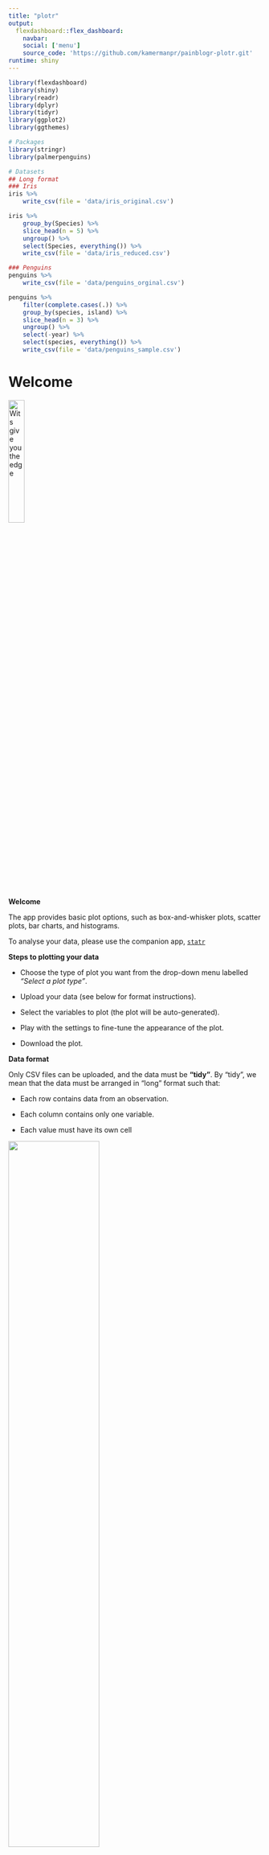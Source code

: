 ```yaml
---
title: "plotr"
output: 
  flexdashboard::flex_dashboard:
    navbar:
    social: ['menu']
    source_code: 'https://github.com/kamermanpr/painblogr-plotr.git'
runtime: shiny
---
```


```r
library(flexdashboard)
library(shiny)
library(readr)
library(dplyr)
library(tidyr)
library(ggplot2)
library(ggthemes)
```

```r
# Packages
library(stringr)
library(palmerpenguins)

# Datasets
## Long format
### Iris
iris %>% 
    write_csv(file = 'data/iris_original.csv')

iris %>% 
    group_by(Species) %>% 
    slice_head(n = 5) %>% 
    ungroup() %>% 
    select(Species, everything()) %>% 
    write_csv(file = 'data/iris_reduced.csv')

### Penguins
penguins %>% 
    write_csv(file = 'data/penguins_orginal.csv')

penguins %>% 
    filter(complete.cases(.)) %>% 
    group_by(species, island) %>% 
    slice_head(n = 3) %>% 
    ungroup() %>% 
    select(-year) %>% 
    select(species, everything()) %>% 
    write_csv(file = 'data/penguins_sample.csv')
```

Welcome {data-navmenu='Select a plot type'}
===================================== 

<a href='https://www.wits.ac.za' target='_blank'>
<img src='wits-logo.png' 
alt='Wits give you the edge' 
width='25%'>
</a>

**Welcome**  

The app provides basic plot options, such as box-and-whisker plots, scatter plots, bar charts, and histograms. 

To analyse your data, please use the companion app, [`statr`](https://kamermanpr.shinyapps.io/painblogr-statr/){ target='_blank' }

**Steps to plotting your data**  

- Choose the type of plot you want from the drop-down menu labelled _“Select a plot type”_.

- Upload your data (see below for format instructions).

- Select the variables to plot (the plot will be auto-generated).

- Play with the settings to fine-tune the appearance of the plot.

- Download the plot.

**Data format**  

Only CSV files can be uploaded, and the data must be **"tidy"**. By "tidy", we mean that the  data must be arranged in "long" format such that:

- Each row contains data from an observation.

- Each column contains only one variable.

- Each value must have its own cell

<div>
<img src='tidy-data.png' width='60%'>
</div>

For a full description of tidy data, please use the following [link](https://www.jstatsoft.org/article/view/v059i10){ target='_blank' }.

To download a dataset to play around with on the app, we recommend [Allison Horst's](https://allisonhorst.github.io/palmerpenguins/index.html){ target='_blank' } "Palmer Penguins" dataset ([link to data](https://drive.google.com/open?id=1-8H1Mz2_oEMu3zlVsatraFruJQlCFqZ9&authuser=peter.kamerman%40gmail.com&usp=drive_fs){ target='_blank' })

**Developers**  

The app was developed by Peter Kamerman (WWW: [painblogr.org](https://www.painblogr.org){ target='_blank'}, GitHub: [kamermanpr](https://github.com/kamermanpr.git){ target='_blank' }) and Kavalin Nair (GitHub: [TripleBlackCat](https://github.com/TripleBlackCat.git){ target='_blank' }).

**License**  

The software is released under an [MIT license](https://github.com/kamermanpr/painblogr-plotr/blob/main/LICENSE){ target='_blank' }.

Boxplot {data-navmenu='Select a plot type'}
=====================================  

Column {.sidebar data-width=350}
-------------------------------------

```r
h1('Boxplot')

p('For plot download options, scroll to the bottom of this sidebar.')

p('The plot window will indicate an error if a discrete (categorical) variable is chosen as the response variable.')

p('Beeswarm points are "jittered" horizontally only. That is, the value of each point, as measured on the y-axis, remains unchanged.')

hr()

# Upload file
fileInput(inputId = 'box_file0', 
          label = 'Import data (csv format)',
          multiple = FALSE,
          accept = c('.csv'))

# Make reactive data
box_df <- reactive({
    req(input$box_file0)
    read_csv(input$box_file0$datapath, 
             show_col_types = FALSE)
})

# Select variables
## Response variable
output$box_yvar <- renderUI({
    varSelectInput(inputId = 'box_y_var',
                   label = 'Choose response variable',
                   selected = NULL,
                   data = box_df())
    })

uiOutput('box_yvar')

## Grouping variable
output$box_groupvar <- renderUI({
    varSelectInput(inputId = 'box_group_var',
                   label = 'Choose grouping variable',
                   selected = NULL,
                   data = box_df())
    })

uiOutput('box_groupvar')

## Second grouping variable
output$box_groupvar2 <- renderUI({
    selectInput(inputId = 'box_group2_var',
                label = 'Choose second grouping variable (optional)',
                selected = 'None',
                choices = c('None', names(box_df())))
    })

uiOutput('box_groupvar2')

## Choose plot type
radioButtons(inputId = 'box_plot_type',
             label = 'Plot type',
             choices = c('Simple boxplot (default)' = 'box',
                         'Add beeswarm' = 'box_points'),
             selected = 'box')

## Add labels
textInput(inputId = 'box_title', 
          label = 'Plot title',
          value = NULL)

textInput(inputId = 'box_y_label', 
          label = 'Y-axis label',
          value = NULL)

textInput(inputId = 'box_x_label', 
          label = 'X-axis label',
          value = NULL)

## Base font size
sliderInput(inputId = 'box_base_size',
            label = 'Font size',
            value = 18,
            min = 8,
            max = 28)

## Y-axis limits
numericInput(inputId = 'box_min_y',
             label = 'Minimum y-axis value',
             value = NULL)

numericInput(inputId = 'box_max_y',
             label = 'Maximum y-axis value',
             value = NULL)

## Point size size
sliderInput(inputId = 'box_size',
            label = 'Point size (beeswarm points)',
            value = 3,
            min = 0,
            max = 10)

## Point transparency size
sliderInput(inputId = 'box_alpha',
            label = 'Point transparency (beeswarm points)',
            value = 1,
            min = 0,
            max = 1)

## Point scatter width
sliderInput(inputId = 'box_scatter_width',
            label = 'Scatter width (beeswarm points)',
            value = 0.3,
            min = 0,
            max = 1)

hr()

strong('Options for the second grouping variable')

## Colour scheme
selectInput(inputId = 'box_colours',
            label = 'Colour scheme',
            selected = NULL,
            choices = c('Default (20 colours)' = 'Tableau 20',
                        'Tableau (10 colours)' = 'Tableau 10',
                        'Colour blind (10 colours)' = 'Color Blind',
                        'Grey (5 colours)' = 'Classic Gray 5'))

## Legend position
radioButtons(inputId = 'box_legend_position',
             label = 'Legend position',
             choices = c('None' = 'none',
                         'Right side of plot' = 'right',
                         'Above the plot' = 'top',
                         'User-defined' = 'legend_user'),
             selected = 'none')

### x value
sliderInput(inputId = 'box_x_legend',
            label = 'User-defined legend position (x coordinate)',
            value = 0.85,
            min = 0,
            max = 1)

### y-value
sliderInput(inputId = 'box_y_legend',
            label = 'User-defined legend position (y coordinate)',
            value = 0.85,
            min = 0,
            max = 1)

hr()

h1('Download plot')

# Format
selectInput(inputId = 'box_format',
            label = 'Choose file format',
            selected = 'png',
            choices = c('bmp', 'jpg', 'pdf', 'png'))

# Plot width
numericInput(inputId = 'box_width',
             label = 'Figure width (cm)',
             value = 17)

## Plot height
numericInput(inputId = 'box_height',
             label = 'Figure height (cm)',
             value = 14)

# Add download button
output$box_download_button <- renderUI({
    downloadButton(outputId = 'boxplot_download_button',
                   label = "'Click' to download image")
    })

uiOutput('box_download_button')
```

Column
-------------------------------------

### Plot

```r
# Plot graph
output$box_plot <- renderPlot(
    if(req(input$box_plot_type) == 'box'){
        
        if(req(input$box_group2_var) == 'None'){
            
            box_df() %>%
                drop_na(input$box_group_var) %>% 
                ggplot(data = .) +
                aes(x = !!input$box_group_var,
                    y = !!input$box_y_var) +
                geom_boxplot() +
                labs(title = input$box_title,
                     y = input$box_y_label,
                     x = input$box_x_label) +
                scale_y_continuous(limits = c(input$box_min_y, input$box_max_y)) +
                scale_x_discrete(na.translate = FALSE) +
                theme_minimal(base_size = input$box_base_size) +
                theme(legend.position = 'none',
                          plot.background = element_rect(colour = '#FFFFFF',
                                                         fill = '#FFFFFF'),
                          plot.title = element_text(size = input$box_base_size),
                          axis.text = element_text(colour = '#000000'),
                          axis.line = element_line(colour = '#000000',
                                                   size = 0.5),
                          axis.ticks = element_line(colour = '#000000',
                                                    size = 0.5),
                          panel.grid = element_blank()) 
            
        } else {
            
            if(input$box_legend_position != 'legend_user'){
                
                box_df() %>% 
                        ggplot(data = .) +
                        aes(x = !!input$box_group_var,
                            y = !!input$box_y_var,
                            fill = box_df()[[input$box_group2_var]],
                            colour = box_df()[[input$box_group2_var]]) +
                    geom_boxplot(alpha = 0.6) +
                    labs(title = input$box_title,
                         y = input$box_y_label,
                         x = input$box_x_label) +
                    scale_y_continuous(limits = c(input$box_min_y, input$box_max_y)) +
                    scale_x_discrete(na.translate = FALSE) +
                    scale_fill_tableau(palette = input$box_colours,
                                       na.translate = FALSE) +
                    scale_colour_tableau(palette = input$box_colours,
                                         na.translate = FALSE) +
                    theme_minimal(base_size = input$box_base_size) +
                    theme(legend.position = input$box_legend_position,
                          legend.title = element_blank(),
                          plot.background = element_rect(colour = '#FFFFFF',
                                                         fill = '#FFFFFF'),
                          plot.title = element_text(size = input$box_base_size),
                          axis.text = element_text(colour = '#000000'),
                          axis.line = element_line(colour = '#000000',
                                                   size = 0.5),
                          axis.ticks = element_line(colour = '#000000',
                                                    size = 0.5),
                          panel.grid = element_blank()) 
                
                } else if(input$box_legend_position == 'legend_user'){
                    
                    box_df() %>% 
                        ggplot(data = .) +
                        aes(x = !!input$box_group_var,
                            y = !!input$box_y_var,
                            fill = box_df()[[input$box_group2_var]],
                            colour = box_df()[[input$box_group2_var]]) +
                        geom_boxplot(alpha = 0.6) +
                        labs(title = input$box_title,
                             y = input$box_y_label,
                             x = input$box_x_label) +
                        scale_y_continuous(limits = c(input$box_min_y, input$box_max_y)) +
                        scale_x_discrete(na.translate = FALSE) +
                        scale_fill_tableau(palette = input$box_colours,
                                           na.translate = FALSE) +
                        scale_colour_tableau(palette = input$box_colours,
                                             na.translate = FALSE) +
                        theme_minimal(base_size = input$box_base_size) +
                        theme(legend.position = c(input$box_x_legend, input$box_y_legend),
                              legend.title = element_blank(),
                              plot.background = element_rect(colour = '#FFFFFF',
                                                             fill = '#FFFFFF'),
                              plot.title = element_text(size = input$box_base_size),
                              axis.text = element_text(colour = '#000000'),
                              axis.line = element_line(colour = '#000000',
                                                       size = 0.5),
                              axis.ticks = element_line(colour = '#000000',
                                                        size = 0.5),
                              panel.grid = element_blank()) 
                    
                }
            }
        
        } else if(input$box_plot_type == 'box_points'){
            
            if(req(input$box_group2_var) == 'None'){
            
            box_df() %>%
                drop_na(input$box_group_var) %>% 
                ggplot(data = .) +
                aes(x = !!input$box_group_var,
                    y = !!input$box_y_var) +
                geom_boxplot(outlier.shape = NA) +
                geom_point(position = position_jitter(seed = 1234,
                                                      width = input$box_scatter_width,
                                                      height = 0),
                           fill = '#000000',
                           alpha = input$box_alpha,
                           shape = 21,
                           size = input$box_size) +
                geom_point(position = position_jitter(seed = 1234,
                                                      width = input$box_scatter_width,
                                                      height = 0),
                           shape = 21,
                           size = input$box_size) +
                labs(title = input$box_title,
                     y = input$box_y_label,
                     x = input$box_x_label) +
                scale_y_continuous(limits = c(input$box_min_y, input$box_max_y)) +
                scale_x_discrete(na.translate = FALSE) +
                theme_minimal(base_size = input$box_base_size) +
                theme(legend.position = 'none',
                          plot.background = element_rect(colour = '#FFFFFF',
                                                         fill = '#FFFFFF'),
                          plot.title = element_text(size = input$box_base_size),
                          axis.text = element_text(colour = '#000000'),
                          axis.line = element_line(colour = '#000000',
                                                   size = 0.5),
                          axis.ticks = element_line(colour = '#000000',
                                                    size = 0.5),
                          panel.grid = element_blank()) 
            
        } else {
            
            if(input$box_legend_position != 'legend_user'){
                
                box_df() %>% 
                        ggplot(data = .) +
                        aes(x = !!input$box_group_var,
                            y = !!input$box_y_var,
                            fill = box_df()[[input$box_group2_var]],
                            colour = box_df()[[input$box_group2_var]]) +
                    geom_boxplot(outlier.shape = NA,
                                 alpha = 0.6) +
                    geom_point(position = position_jitterdodge(seed = 1234,
                                                          jitter.width = input$box_scatter_width,
                                                          jitter.height = 0),
                               alpha = input$box_alpha,
                               shape = 21,
                               size = input$box_size) +
                    geom_point(position = position_jitterdodge(seed = 1234,
                                                          jitter.width = input$box_scatter_width,
                                                          jitter.height = 0),
                               fill = NA,
                               shape = 21,
                               size = input$box_size) +
                    labs(title = input$box_title,
                         y = input$box_y_label,
                         x = input$box_x_label) +
                    scale_y_continuous(limits = c(input$box_min_y, input$box_max_y)) +
                    scale_x_discrete(na.translate = FALSE) +
                    scale_fill_tableau(palette = input$box_colours,
                                       na.translate = FALSE) +
                    scale_colour_tableau(palette = input$box_colours,
                                         na.translate = FALSE) +
                    theme_minimal(base_size = input$box_base_size) +
                    theme(legend.position = input$box_legend_position,
                          legend.title = element_blank(),
                          plot.background = element_rect(colour = '#FFFFFF',
                                                         fill = '#FFFFFF'),
                          plot.title = element_text(size = input$box_base_size),
                          axis.text = element_text(colour = '#000000'),
                          axis.line = element_line(colour = '#000000',
                                                   size = 0.5),
                          axis.ticks = element_line(colour = '#000000',
                                                    size = 0.5),
                          panel.grid = element_blank()) 
                
                } else if(input$box_legend_position == 'legend_user'){
                    
                    box_df() %>% 
                        ggplot(data = .) +
                        aes(x = !!input$box_group_var,
                            y = !!input$box_y_var,
                            fill = box_df()[[input$box_group2_var]],
                            colour = box_df()[[input$box_group2_var]]) +
                        geom_boxplot(outlier.shape = NA,
                                     alpha = 0.6) +
                        geom_point(position = position_jitterdodge(seed = 1234,
                                                              jitter.width = input$box_scatter_width,
                                                              jitter.height = 0),
                                   alpha = input$box_alpha,
                                   shape = 21,
                                   size = input$box_size) +
                        geom_point(position = position_jitterdodge(seed = 1234,
                                                              jitter.width = input$box_scatter_width,
                                                              jitter.height = 0),
                                   shape = 21,
                                   fill = NA,
                                   size = input$box_size) +
                        labs(title = input$box_title,
                             y = input$box_y_label,
                             x = input$box_x_label) +
                        scale_y_continuous(limits = c(input$box_min_y, input$box_max_y)) +
                        scale_x_discrete(na.translate = FALSE) +
                        scale_fill_tableau(palette = input$box_colours,
                                           na.translate = FALSE) +
                        scale_colour_tableau(palette = input$box_colours,
                                             na.translate = FALSE) +
                        theme_minimal(base_size = input$box_base_size) +
                        theme(legend.position = c(input$box_x_legend, input$box_y_legend),
                              legend.title = element_blank(),
                              plot.background = element_rect(colour = '#FFFFFF',
                                                             fill = '#FFFFFF'),
                              plot.title = element_text(size = input$box_base_size),
                              axis.text = element_text(colour = '#000000'),
                              axis.line = element_line(colour = '#000000',
                                                       size = 0.5),
                              axis.ticks = element_line(colour = '#000000',
                                                        size = 0.5),
                              panel.grid = element_blank()) 
                    
                }
            }
        }
)

plotOutput('box_plot')
```

```r
# Download plot
output$boxplot_download_button <- downloadHandler(
    filename = function() {
        paste0('boxplot_', Sys.Date(), '.', input$box_format)
    },
    content = function(file) {
        plotOutput('box_plot')
        ggsave(file, 
               width = input$box_width, 
               height = input$box_height,
               units = 'cm')
    }
  )
```

Scatter plot {data-navmenu='Select a plot type'}
=====================================  

Column {.sidebar data-width=350}
-------------------------------------

```r
h1('Scatter plot')

p('The plot window will indicate an error if a discrete (categorical) variable is chosen as a response variable.')

p('For download options, scroll to the bottom of this sidebar.')

hr()

# Upload file
fileInput(inputId = 'scatter_file0', 
          label = 'Import data (csv format)',
          multiple = FALSE,
          accept = c('.csv'))

# Make reactive data
scatter_df <- reactive({
    req(input$scatter_file0)
    read_csv(input$scatter_file0$datapath, 
             show_col_types = FALSE)
})

# Select variables
## Y variable
output$scatter_yvar <- renderUI({
    varSelectInput(inputId = 'scatter_y_var',
                   label = 'Choose repsonse variable',
                   data = scatter_df())
    })

uiOutput('scatter_yvar')

## X variable
output$scatter_xvar <- renderUI({
    varSelectInput(inputId = 'scatter_x_var',
                   label = 'Choose repsonse variable',
                   data = scatter_df())
    })

uiOutput('scatter_xvar')

output$scatter_groupvar <- renderUI({
    selectInput(inputId = 'scatter_group_var',
            label = 'Choose grouping variable (optional)',
            selected = NULL,
            choices = c('None', names(scatter_df())))
})

uiOutput('scatter_groupvar')

## Add regression or loess curve
radioButtons(inputId = 'scatter_smooth',
             label = 'Add regression line',
             choices = c('None (default)' = 'none',
                         'Linear regression' = 'linear',
                         'LOESS curve' = 'loess'),
             selected = 'none')

## Add labels
textInput(inputId = 'scatter_title', 
          label = 'Plot title',
          value = '')

textInput(inputId = 'scatter_y_label', 
          label = 'Y-axis label',
          value = '')

textInput(inputId = 'scatter_x_label', 
          label = 'X-axis label',
          value = '')

## Base font size
sliderInput(inputId = 'scatter_base_size',
            label = 'Font size',
            value = 18,
            min = 8,
            max = 28)

## Point size size
sliderInput(inputId = 'scatter_size',
            label = 'Point size',
            value = 3,
            min = 0,
            max = 10)

## Point transparency size
sliderInput(inputId = 'scatter_alpha',
            label = 'Point transparency',
            value = 1,
            min = 0,
            max = 1)

## Y-axis limits
numericInput(inputId = 'scatter_min_y',
             label = 'Minimum y-axis value',
             value = NULL)

numericInput(inputId = 'scatter_max_y',
             label = 'Maximum y-axis value',
             value = NULL)

## X-axis limits
numericInput(inputId = 'scatter_min_x',
             label = 'Minimum x-axis value',
             value = NULL)

numericInput(inputId = 'scatter_max_x',
             label = 'Maximum x-axis value',
             value = NULL)

hr()

strong('Options for grouping variable')

## Colour scheme
selectInput(inputId = 'scatter_colours',
            label = 'Colour scheme',
            selected = NULL,
            choices = c('Default (20 colours)' = 'Tableau 20',
                        'Tableau (10 colours)' = 'Tableau 10',
                        'Colour blind (10 colours)' = 'Color Blind',
                        'Grey (5 colours)' = 'Classic Gray 5'))

## Legend position
radioButtons(inputId = 'scatter_legend_position',
             label = 'Legend position',
             choices = c('None' = 'none',
                         'Right side of plot' = 'right',
                         'Above the plot' = 'top',
                         'User-defined' = 'legend_user'),
             selected = 'none')

### x value
sliderInput(inputId = 'scatter_x_legend',
            label = 'User-defined legend position (x coordinate)',
            value = 0.85,
            min = 0,
            max = 1)

### y-value
sliderInput(inputId = 'scatter_y_legend',
            label = 'User-defined legend position (y coordinate)',
            value = 0.85,
            min = 0,
            max = 1)

hr()

h1('Download plot')

# Format
selectInput(inputId = 'scatter_format',
            label = 'Choose file format',
            selected = 'png',
            choices = c('bmp', 'jpg', 'pdf', 'png'))

# Plot width
numericInput(inputId = 'scatter_width',
             label = 'Figure width (cm)',
             value = 16)

## Plot height
numericInput(inputId = 'scatter_height',
             label = 'Figure height (cm)',
             value = 16)

# Add download button
output$scatter_download_button <- renderUI({
    downloadButton(outputId = 'scatterplot_download_button',
                   label = "'Click' to download image")
    })

uiOutput('scatter_download_button')
```

Column
-------------------------------------

### Plot

```r
# Plot graph
output$scatter_plot <- renderPlot(
    
    if(req(input$scatter_smooth) == 'none' & req(input$scatter_group_var) == 'None'){
        
        ggplot(data = scatter_df()) +
        aes(x = !!input$scatter_x_var,
            y = !!input$scatter_y_var) +
        geom_point(shape = 21,
                   colour = '#000000',
                   fill = '#000000',
                   alpha = input$scatter_alpha,
                   size = input$scatter_size) +
        geom_point(shape = 21,
                   colour = '#000000',
                   size = input$scatter_size) +
        labs(title = input$scatter_title,
             y = input$scatter_y_label,
             x = input$scatter_x_label) +
        scale_x_continuous(limits = c(input$scatter_min_x, input$scatter_max_x)) +
        scale_y_continuous(limits = c(input$scatter_min_y, input$scatter_max_y)) +
        theme_minimal(base_size = input$scatter_base_size) +
        theme(plot.background = element_rect(colour = '#FFFFFF',
                                             fill = '#FFFFFF'),
              plot.title = element_text(size = input$scatter_base_size),
              axis.text = element_text(colour = '#000000'),
              axis.line = element_line(colour = '#000000',
                                       size = 0.5),
              axis.ticks = element_line(colour = '#000000',
                                        size = 0.5),
              panel.grid = element_blank())
        
    } else if(input$scatter_smooth == 'linear' & input$scatter_group_var == 'None'){
        
        ggplot(data = scatter_df()) +
        aes(x = !!input$scatter_x_var,
            y = !!input$scatter_y_var) +
        geom_point(shape = 21,
                   colour = '#000000',
                   fill = '#000000',
                   alpha = input$scatter_alpha,
                   size = input$scatter_size) +
        geom_point(shape = 21,
                   colour = '#000000',
                   size = input$scatter_size) +
        geom_smooth(method = 'lm',
                    colour = '#000000',
                    size = 1,
                    se = FALSE) +
        labs(title = input$scatter_title,
             y = input$scatter_y_label,
             x = input$scatter_x_label) +
        scale_x_continuous(limits = c(input$scatter_min_x, input$scatter_max_x)) +
        scale_y_continuous(limits = c(input$scatter_min_y, input$scatter_max_y)) +
        theme_minimal(base_size = input$scatter_base_size) +
        theme(plot.background = element_rect(colour = '#FFFFFF',
                                             fill = '#FFFFFF'),
              plot.title = element_text(size = input$scatter_base_size),
              axis.text = element_text(colour = '#000000'),
              axis.line = element_line(colour = '#000000',
                                       size = 0.5),
              axis.ticks = element_line(colour = '#000000',
                                        size = 0.5),
              panel.grid = element_blank())
        
    } else if(input$scatter_smooth == 'loess' & input$scatter_group_var == 'None'){
        
        ggplot(data = scatter_df()) +
        aes(x = !!input$scatter_x_var,
            y = !!input$scatter_y_var) +
        geom_point(shape = 21,
                   colour = '#000000',
                   fill = '#000000',
                   alpha = input$scatter_alpha,
                   size = input$scatter_size) +
        geom_point(shape = 21,
                   colour = '#000000',
                   size = input$scatter_size) +
        geom_smooth(method = 'loess',
                    colour = '#000000',
                    size = 1,
                    se = FALSE) +
        labs(title = input$scatter_title,
             y = input$scatter_y_label,
             x = input$scatter_x_label) +
        scale_x_continuous(limits = c(input$scatter_min_x, input$scatter_max_x)) +
        scale_y_continuous(limits = c(input$scatter_min_y, input$scatter_max_y)) +
        theme_minimal(base_size = input$scatter_base_size) +
        theme(plot.background = element_rect(colour = '#FFFFFF',
                                                 fill = '#FFFFFF'),
              plot.title = element_text(size = input$scatter_base_size),
              axis.text = element_text(colour = '#000000'),
              axis.line = element_line(colour = '#000000',
                                       size = 0.5),
              axis.ticks = element_line(colour = '#000000',
                                        size = 0.5),
              panel.grid = element_blank())
        
    } else if(input$scatter_smooth == 'linear' & input$scatter_group_var != 'None'){
        
        if(input$scatter_legend_position != 'legend_user'){
            
            ggplot(data = scatter_df()) +
                aes(x = !!input$scatter_x_var,
                    y = !!input$scatter_y_var,
                    fill = scatter_df()[[input$scatter_group_var]],
                    colour = scatter_df()[[input$scatter_group_var]]) +
                geom_point(shape = 21,
                           alpha = input$scatter_alpha,
                           size = input$scatter_size) +
                geom_point(shape = 21,
                           fill = NA,
                           size = input$scatter_size) +
                geom_smooth(method = 'lm',
                            size = 1,
                            se = FALSE) +
                labs(title = input$scatter_title,
                     y = input$scatter_y_label,
                     x = input$scatter_x_label) +
                scale_x_continuous(limits = c(input$scatter_min_x, input$scatter_max_x)) +
                scale_y_continuous(limits = c(input$scatter_min_y, input$scatter_max_y)) +
                scale_colour_tableau(palette = input$scatter_colours,
                                     na.translate = FALSE) +
                scale_fill_tableau(palette = input$scatter_colours,
                                   na.translate = FALSE) +
                theme_minimal(base_size = input$scatter_base_size) +
                theme(plot.background = element_rect(colour = '#FFFFFF',
                                                     fill = '#FFFFFF'),
                      plot.title = element_text(size = input$scatter_base_size),
                      legend.position = input$scatter_legend_position,
                      legend.title = element_blank(),
                      axis.text = element_text(colour = '#000000'),
                      axis.line = element_line(colour = '#000000',
                                               size = 0.5),
                      axis.ticks = element_line(colour = '#000000',
                                                size = 0.5),
                      panel.grid = element_blank())
            
        } else if(input$scatter_legend_position == 'legend_user'){
            
            ggplot(data = scatter_df()) +
                aes(x = !!input$scatter_x_var,
                    y = !!input$scatter_y_var,
                    fill = scatter_df()[[input$scatter_group_var]],
                    colour = scatter_df()[[input$scatter_group_var]]) +
                geom_point(shape = 21,
                           alpha = input$scatter_alpha,
                           size = input$scatter_size) +
                geom_point(shape = 21,
                           fill = NA,
                           size = input$scatter_size) +
                geom_smooth(method = 'lm',
                            size = 1,
                            se = FALSE) +
                labs(title = input$scatter_title,
                     y = input$scatter_y_label,
                     x = input$scatter_x_label) +
                scale_x_continuous(limits = c(input$scatter_min_x, input$scatter_max_x)) +
                scale_y_continuous(limits = c(input$scatter_min_y, input$scatter_max_y)) +
                scale_colour_tableau(palette = input$scatter_colours,
                                     na.translate = FALSE) +
                scale_fill_tableau(palette = input$scatter_colours,
                                   na.translate = FALSE) +
                theme_minimal(base_size = input$scatter_base_size) +
                theme(plot.background = element_rect(colour = '#FFFFFF',
                                                     fill = '#FFFFFF'),
                      plot.title = element_text(size = input$scatter_base_size),
                      legend.position = c(input$scatter_x_legend, input$scatter_y_legend),
                      legend.title = element_blank(),
                      axis.text = element_text(colour = '#000000'),
                      axis.line = element_line(colour = '#000000',
                                               size = 0.5),
                      axis.ticks = element_line(colour = '#000000',
                                                size = 0.5),
                      panel.grid = element_blank())
            
        }
        
    } else if(input$scatter_smooth == 'loess' & input$scatter_group_var != 'None'){
        
        if(input$scatter_legend_position != 'legend_user'){
            
            ggplot(data = scatter_df()) +
                aes(x = !!input$scatter_x_var,
                    y = !!input$scatter_y_var,
                    fill = scatter_df()[[input$scatter_group_var]],
                    colour = scatter_df()[[input$scatter_group_var]]) +
                geom_point(shape = 21,
                           alpha = input$scatter_alpha,
                           size = input$scatter_size) +
                geom_point(shape = 21,
                           fill = NA,
                           size = input$scatter_size) +
                geom_smooth(method = 'loess',
                            size = 1,
                            se = FALSE) +
                labs(title = input$scatter_title,
                     y = input$scatter_y_label,
                     x = input$scatter_x_label) +
                scale_x_continuous(limits = c(input$scatter_min_x, input$scatter_max_x)) +
                scale_y_continuous(limits = c(input$scatter_min_y, input$scatter_max_y)) +
                scale_colour_tableau(palette = input$scatter_colours,
                                     na.translate = FALSE) +
                scale_fill_tableau(palette = input$scatter_colours,
                                   na.translate = FALSE) +
                theme_minimal(base_size = input$scatter_base_size) +
                theme(plot.background = element_rect(colour = '#FFFFFF',
                                                     fill = '#FFFFFF'),
                      plot.title = element_text(size = input$scatter_base_size),
                      legend.position = input$scatter_legend_position,
                      legend.title = element_blank(),
                      axis.text = element_text(colour = '#000000'),
                      axis.line = element_line(colour = '#000000',
                                               size = 0.5),
                      axis.ticks = element_line(colour = '#000000',
                                                size = 0.5),
                      panel.grid = element_blank())
            
        } else if(input$scatter_legend_position == 'legend_user'){
            
            ggplot(data = scatter_df()) +
                aes(x = !!input$scatter_x_var,
                    y = !!input$scatter_y_var,
                    fill = scatter_df()[[input$scatter_group_var]],
                    colour = scatter_df()[[input$scatter_group_var]]) +
                geom_point(shape = 21,
                           alpha = input$scatter_alpha,
                           size = input$scatter_size) +
                geom_point(shape = 21,
                           fill = NA,
                           size = input$scatter_size) +
                geom_smooth(method = 'loess',
                            size = 1,
                            se = FALSE) +
                labs(title = input$scatter_title,
                     y = input$scatter_y_label,
                     x = input$scatter_x_label) +
                scale_x_continuous(limits = c(input$scatter_min_x, input$scatter_max_x)) +
                scale_y_continuous(limits = c(input$scatter_min_y, input$scatter_max_y)) +
                scale_colour_tableau(palette = input$scatter_colours,
                                     na.translate = FALSE) +
                scale_fill_tableau(palette = input$scatter_colours,
                                   na.translate = FALSE) +
                theme_minimal(base_size = input$scatter_base_size) +
                theme(plot.background = element_rect(colour = '#FFFFFF',
                                                     fill = '#FFFFFF'),
                      plot.title = element_text(size = input$scatter_base_size),
                      legend.position = c(input$scatter_x_legend, input$scatter_y_legend),
                      legend.title = element_blank(),
                      axis.text = element_text(colour = '#000000'),
                      axis.line = element_line(colour = '#000000',
                                               size = 0.5),
                      axis.ticks = element_line(colour = '#000000',
                                                size = 0.5),
                      panel.grid = element_blank())
            
        }
        
    } else {
        
        if(input$scatter_legend_position != 'legend_user'){
            
            ggplot(data = scatter_df()) +
                aes(x = !!input$scatter_x_var,
                    y = !!input$scatter_y_var,
                    fill = scatter_df()[[input$scatter_group_var]],
                    colour = scatter_df()[[input$scatter_group_var]]) +
                geom_point(shape = 21,
                           alpha = input$scatter_alpha,
                           size = input$scatter_size) +
                geom_point(shape = 21,
                           fill = NA,
                           size = input$scatter_size) +
                labs(title = input$scatter_title,
                     y = input$scatter_y_label,
                     x = input$scatter_x_label) +
                scale_x_continuous(limits = c(input$scatter_min_x, input$scatter_max_x)) +
                scale_y_continuous(limits = c(input$scatter_min_y, input$scatter_max_y)) +
                scale_colour_tableau(palette = input$scatter_colours,
                                     na.translate = FALSE) +
                scale_fill_tableau(palette = input$scatter_colours,
                                   na.translate = FALSE) +
                theme_minimal(base_size = input$scatter_base_size) +
                theme(plot.background = element_rect(colour = '#FFFFFF',
                                                     fill = '#FFFFFF'),
                      plot.title = element_text(size = input$scatter_base_size),
                      legend.position = input$scatter_legend_position,
                      legend.title = element_blank(),
                      axis.text = element_text(colour = '#000000'),
                      axis.line = element_line(colour = '#000000',
                                               size = 0.5),
                      axis.ticks = element_line(colour = '#000000',
                                                size = 0.5),
                      panel.grid = element_blank())
            
        } else if(input$scatter_legend_position == 'legend_user'){
            
            ggplot(data = scatter_df()) +
                aes(x = !!input$scatter_x_var,
                    y = !!input$scatter_y_var,
                    fill = scatter_df()[[input$scatter_group_var]],
                    colour = scatter_df()[[input$scatter_group_var]]) +
                geom_point(shape = 21,
                           alpha = input$scatter_alpha,
                           size = input$scatter_size) +
                geom_point(shape = 21,
                           fill = NA,
                           size = input$scatter_size) +
                labs(title = input$scatter_title,
                     y = input$scatter_y_label,
                     x = input$scatter_x_label) +
                scale_x_continuous(limits = c(input$scatter_min_x, input$scatter_max_x)) +
                scale_y_continuous(limits = c(input$scatter_min_y, input$scatter_max_y)) +
                scale_colour_tableau(palette = input$scatter_colours,
                                     na.translate = FALSE) +
                scale_fill_tableau(palette = input$scatter_colours,
                                   na.translate = FALSE) +
                theme_minimal(base_size = input$scatter_base_size) +
                theme(plot.background = element_rect(colour = '#FFFFFF',
                                                     fill = '#FFFFFF'),
                      plot.title = element_text(size = input$scatter_base_size),
                      legend.position = c(input$scatter_x_legend, input$scatter_y_legend),
                      legend.title = element_blank(),
                      axis.text = element_text(colour = '#000000'),
                      axis.line = element_line(colour = '#000000',
                                               size = 0.5),
                      axis.ticks = element_line(colour = '#000000',
                                                size = 0.5),
                      panel.grid = element_blank())
            
        }
    }
)

plotOutput('scatter_plot')
```

```r
# Download plot
output$scatterplot_download_button <- downloadHandler(
    filename = function() {
        paste0('scatterplot_', Sys.Date(), '.', input$scatter_format)
    },
    content = function(file) {
        plotOutput('scatter_plot')
        ggsave(file, 
               width = input$scatter_width, 
               height = input$scatter_height,
               units = 'cm')
    }
  )
```

Histogram {data-navmenu='Select a plot type'}
=====================================  

Column {.sidebar data-width=350}
-------------------------------------

```r
h1('Histogram')

p('The input must be a single continuous variable, otherwise the plot window will show an error.')

p('For download options, scroll to the bottom of this sidebar.')

hr()

# Upload file
fileInput(inputId = 'histo_file0', 
          label = 'Import data (csv format)',
          multiple = FALSE,
          accept = c('.csv'))

# Make reactive data
histo_df <- reactive({
    req(input$histo_file0)
    read_csv(input$histo_file0$datapath, 
             show_col_types = FALSE)
})

# Select variables
## Response variable
output$histo_var <- renderUI({
    varSelectInput(inputId = 'histo_var',
                   label = 'Choose variable to be plotted',
                   data = histo_df())
    })

uiOutput('histo_var')

## Add labels
textInput(inputId = 'histo_title', 
          label = 'Plot title',
          value = NULL)

textInput(inputId = 'histo_y_label', 
          label = 'Y-axis label',
          value = 'Count')

textInput(inputId = 'histo_x_label', 
          label = 'X-axis label',
          value = NULL)

## Base font size
sliderInput(inputId = 'histo_base_size',
            label = 'Font size',
            value = 18,
            min = 8,
            max = 28)

## Bin width
numericInput(inputId = 'histo_bin_width',
             label = 'Bin width (in the units of measurement)',
             value = 1,
             min = 0.00000000001)

## Bar transparency size
sliderInput(inputId = 'histo_alpha',
            label = 'Bar transparency',
            value = 0.6,
            min = 0,
            max = 1)

hr()

h1('Download plot')

# Format
selectInput(inputId = 'histo_format',
            label = 'Choose file format',
            selected = 'png',
            choices = c('bmp', 'jpg', 'pdf', 'png'))

# Plot width
numericInput(inputId = 'histo_width',
             label = 'Figure width (cm)',
             value = 18)

## Plot height
numericInput(inputId = 'histo_height',
             label = 'Figure height (cm)',
             value = 13)

# Add download button
output$histo_download_button <- renderUI({
    downloadButton(outputId = 'histogram_download_button',
                   label = "'Click' to download image")
    })

uiOutput('histo_download_button')
```

Column
-------------------------------------

### Plot

```r
# Plot graph
output$histo_plot <- renderPlot(
    
        ggplot(data = histo_df()) +
        aes(histo_df()[[input$histo_var]]) +
        geom_histogram(binwidth = input$histo_bin_width,
                       fill = '#000000',
                       colour = '#000000',
                       alpha = input$histo_alpha) +
        labs(title = input$histo_title,
             y = input$histo_y_label,
             x = input$histo_x_label) +
        theme_minimal(base_size = input$histo_base_size) +
            theme(plot.background = element_rect(colour = '#FFFFFF',
                                                 fill = '#FFFFFF'),
                  plot.title = element_text(size = input$histo_base_size),
                  axis.text = element_text(colour = '#000000'),
                  axis.line = element_line(colour = '#000000',
                                           size = 0.5),
                  axis.ticks = element_line(colour = '#000000',
                                            size = 0.5),
                  panel.grid = element_blank())
        
        )

plotOutput('histo_plot')
```

```r
# Download plot
output$histogram_download_button <- downloadHandler(
    filename = function() {
        paste0('histogram_', Sys.Date(), '.', input$histo_format)
    },
    content = function(file) {
        plotOutput('histo_plot')
        ggsave(file, 
               width = input$histo_width, 
               height = input$histo_height,
               units = 'cm')
    }
  )
```

Bar chart {data-navmenu='Select a plot type'}
=====================================  

Column {.sidebar data-width=350}
-------------------------------------

```r
h1('Bar chart')

p('The input must be a single continuous variable, with one or two grouping variables')

p('For download options, scroll to the bottom of this sidebar.')

hr()

# Upload file
fileInput(inputId = 'bar_file0', 
          label = 'Import data (csv format)',
          multiple = FALSE,
          accept = c('.csv'))

# Make reactive data
bar_df <- reactive({
    req(input$bar_file0)
    read_csv(input$bar_file0$datapath, 
             show_col_types = FALSE)
})

# Select variables
## Response variable
output$bar_yvar <- renderUI({
    varSelectInput(inputId = 'bar_y_var',
                   label = 'Choose catgeorical variable to be plotted',
                   data = bar_df())
    })

uiOutput('bar_yvar')

## First grouping variable
output$bar_gvar <- renderUI({
    varSelectInput(inputId = 'bar_group_var',
                   label = 'Choose grouping variable',
                   data = bar_df())
    })

uiOutput('bar_gvar')

## Plot type
radioButtons(inputId = 'bar_type',
             label = 'Select chart format',
             choices = c('Raw count (side-by-side)' = 'count_dodge',
                         'Raw count (stacked)' = 'count_stack',
                         'Proportion' = 'prop'),
             selected = 'count_dodge')

## Add labels
textInput(inputId = 'bar_title', 
          label = 'Plot title',
          value = NULL)

textInput(inputId = 'bar_y_label', 
          label = 'Y-axis label',
          value = NULL)

textInput(inputId = 'bar_x_label', 
          label = 'X-axis label',
          value = NULL)

## Base font size
sliderInput(inputId = 'bar_base_size',
            label = 'Font size',
            value = 18,
            min = 8,
            max = 28)

## Bar transparency size
sliderInput(inputId = 'bar_alpha',
            label = 'Bar transparency',
            value = 1,
            min = 0,
            max = 1)

## Colour scheme
selectInput(inputId = 'bar_colours',
            label = 'Colour scheme (used with grouping variable)',
            selected = NULL,
            choices = c('Default (20 colours)' = 'Tableau 20',
                        'Tableau (10 colours)' = 'Tableau 10',
                        'Colour blind (10 colours)' = 'Color Blind',
                        'Grey (5 colours)' = 'Classic Gray 5'))

## Legend position
### x value
sliderInput(inputId = 'bar_x_legend',
            label = 'Legend position (x-axis coordinate)',
            value = 0.85,
            min = 0,
            max = 1)

### y-value
sliderInput(inputId = 'bar_y_legend',
            label = 'Legend position (y-axis coordinate)',
            value = 0.85,
            min = 0,
            max = 1)

hr()

h1('Download plot')

# Format
selectInput(inputId = 'bar_format',
            label = 'Choose file format',
            selected = 'png',
            choices = c('bmp', 'jpg', 'pdf', 'png'))

# Plot width
numericInput(inputId = 'bar_width',
             label = 'Figure width (cm)',
             value = 18)

## Plot height
numericInput(inputId = 'bar_height',
             label = 'Figure height (cm)',
             value = 13)

# Add download button
output$bar_download_button <- renderUI({
    downloadButton(outputId = 'barchart_download_button',
                   label = "'Click' to download image")
    })

uiOutput('bar_download_button')
```

Column
-------------------------------------

### Plot

```r
# Plot graph
output$bar_plot <- renderPlot(
    if(req(input$bar_type) == 'count_stack'){
        
        ggplot(data = bar_df()) +
        aes(bar_df()[[input$bar_y_var]],
            colour = bar_df()[[input$bar_group_var]],
            fill = bar_df()[[input$bar_group_var]]) +
        geom_bar(alpha = input$bar_alpha) +
        labs(title = input$bar_title,
             y = input$bar_y_label,
             x = input$bar_x_label) +
        theme_minimal(base_size = input$bar_base_size) +
            theme(plot.background = element_rect(colour = '#FFFFFF',
                                                 fill = '#FFFFFF'),
                  plot.title = element_text(size = input$bar_base_size),
                  axis.text = element_text(colour = '#000000'),
                  axis.line = element_line(colour = '#000000',
                                           size = 0.5),
                  axis.ticks = element_line(colour = '#000000',
                                            size = 0.5),
                  panel.grid = element_blank())
        
    } else if(input$bar_type == 'prop'){
        
        ggplot(data = bar_df()) +
        aes(bar_df()[[input$bar_y_var]],
            colour = bar_df()[[input$bar_group_var]],
            fill = bar_df()[[input$bar_group_var]]) +
        geom_bar(position = position_fill(),
                 alpha = input$bar_alpha) +
        labs(title = input$bar_title,
             y = input$bar_y_label,
             x = input$bar_x_label) +
        theme_minimal(base_size = input$bar_base_size) +
            theme(plot.background = element_rect(colour = '#FFFFFF',
                                                 fill = '#FFFFFF'),
                  plot.title = element_text(size = input$bar_base_size),
                  axis.text = element_text(colour = '#000000'),
                  axis.line = element_line(colour = '#000000',
                                           size = 0.5),
                  axis.ticks = element_line(colour = '#000000',
                                            size = 0.5),
                  panel.grid = element_blank())
        
    } else {
        
        ggplot(data = bar_df()) +
        aes(bar_df()[[input$bar_y_var]],
            colour = bar_df()[[input$bar_group_var]],
            fill = bar_df()[[input$bar_group_var]]) +
        geom_bar(position = position_dodge(),
                 alpha = input$bar_alpha) +
        labs(title = input$bar_title,
             y = input$bar_y_label,
             x = input$bar_x_label) +
        theme_minimal(base_size = input$bar_base_size) +
            theme(plot.background = element_rect(colour = '#FFFFFF',
                                                 fill = '#FFFFFF'),
                  plot.title = element_text(size = input$bar_base_size),
                  axis.text = element_text(colour = '#000000'),
                  axis.line = element_line(colour = '#000000',
                                           size = 0.5),
                  axis.ticks = element_line(colour = '#000000',
                                            size = 0.5),
                  panel.grid = element_blank())
        
    }
        
        )

plotOutput('bar_plot')
```

```r
# Download plot
output$barchart_download_button <- downloadHandler(
    filename = function() {
        paste0('histogram_', Sys.Date(), '.', input$bar_format)
    },
    content = function(file) {
        plotOutput('bar_plot')
        ggsave(file, 
               width = input$bar_width, 
               height = input$bar_height,
               units = 'cm')
    }
  )
```
